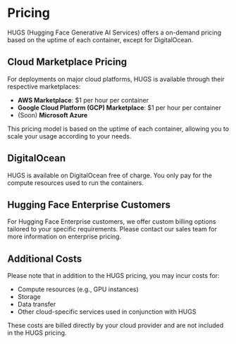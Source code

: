 # Pricing

HUGS (Hugging Face Generative AI Services) offers a on-demand pricing based on the uptime of each container, except for DigitalOcean.

## Cloud Marketplace Pricing

For deployments on major cloud platforms, HUGS is available through their respective marketplaces:

- **AWS Marketplace**: $1 per hour per container
- **Google Cloud Platform (GCP) Marketplace**: $1 per hour per container
- (Soon) **Microsoft Azure**

This pricing model is based on the uptime of each container, allowing you to scale your usage according to your needs.

## DigitalOcean

HUGS is available on DigitalOcean free of charge. You only pay for the compute resources used to run the containers.

## Hugging Face Enterprise Customers

For Hugging Face Enterprise customers, we offer custom billing options tailored to your specific requirements. Please contact our sales team for more information on enterprise pricing.

## Additional Costs

Please note that in addition to the HUGS pricing, you may incur costs for:

- Compute resources (e.g., GPU instances)
- Storage
- Data transfer
- Other cloud-specific services used in conjunction with HUGS

These costs are billed directly by your cloud provider and are not included in the HUGS pricing.
